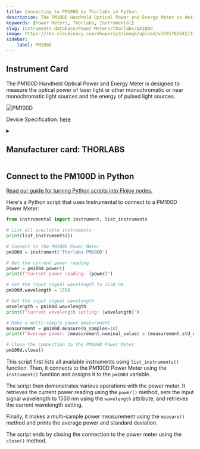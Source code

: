 ```yaml
---
title: Connecting to PM100D by Thorlabs in Python
description: The PM100D Handheld Optical Power and Energy Meter is designed to measure the optical power of laser light or other monochromatic or near monochromatic light sources and the energy of pulsed light sources.
keywords: [Power Meters, Thorlabs, Instrumental] 
slug: instruments-database/Power Meters/thorlabs/pm100d 
image: https://res.cloudinary.com/dhopxs1y3/image/upload/v1691782642/Instruments/Power%20Meters/PM100D/PM100D.jpg
sidebar:
    label: PM100D 
---
```



## Instrument Card

The PM100D Handheld Optical Power and Energy Meter is designed to measure the
optical power of laser light or other monochromatic or near monochromatic light
sources and the energy of pulsed light sources.

![PM100D](https://res.cloudinary.com/dhopxs1y3/image/upload/v1691782642/Instruments/Power%20Meters/PM100D/PM100D.jpg)

Device Specification: [here](https://www.thorlabs.com/_sd.cfm?fileName=17654-D02.pdf&partNumber=PM100D)

<details style={{ marginTop: "15px"}}>
<summary><h2 style={{display:'inline'}}>Manufacturer card: THORLABS</h2></summary>

![THORLABS](https://res.cloudinary.com/dhopxs1y3/image/upload/v1692126009/Instruments/Vendor%20Logos/Thorlabs.png)

Thorlabs, Inc. is an American privately held optical equipment company headquartered in Newton, New Jersey. The company was founded in 1989 by Alex Cable, who serves as its current president and CEO. As of 2018, Thorlabs has annual sales of approximately $500 million.

- Headquarters: USA
- Yearly Revenue (millions, USD): 550
- Vendor Website: [here](https://www.thorlabs.com/)

</details>


<FeaturedInstrumentVideo category="POWER_METERS" />

## Connect to the PM100D in Python

[Read our guide for turning Python scripts into Flojoy nodes.](https://docs.flojoy.ai/contribution/blocks/custom-flojoy-block/)



<Tabs>
<TabItem value="Flojoy" label="Flojoy" className="flojoy-instrument-tabs">

<SectionsCard category="POWER_METERS" manufacturer="Thorlabs"></SectionsCard>

</TabItem>
<TabItem value="Instrumental" label="Instrumental">

Here's a Python script that uses Instrumental to connect to a PM100D Power Meter:

```python
from instrumental import instrument, list_instruments

# List all available instruments
print(list_instruments())

# Connect to the PM100D Power Meter
pm100d = instrument('Thorlabs PM100D')

# Get the current power reading
power = pm100d.power()
print(f"Current power reading: {power}")

# Set the input signal wavelength to 1550 nm
pm100d.wavelength = 1550

# Get the input signal wavelength
wavelength = pm100d.wavelength
print(f"Current wavelength setting: {wavelength}")

# Make a multi-sample power measurement
measurement = pm100d.measure(n_samples=10)
print(f"Average power: {measurement.nominal_value} ± {measurement.std_dev}")

# Close the connection to the PM100D Power Meter
pm100d.close()
```

This script first lists all available instruments using `list_instruments()` function. Then, it connects to the PM100D Power Meter using the `instrument()` function and assigns it to the `pm100d` variable.

The script then demonstrates various operations with the power meter. It retrieves the current power reading using the `power()` method, sets the input signal wavelength to 1550 nm using the `wavelength` attribute, and retrieves the current wavelength setting.

Finally, it makes a multi-sample power measurement using the `measure()` method and prints the average power and standard deviation.

The script ends by closing the connection to the power meter using the `close()` method.

</TabItem>
</Tabs>